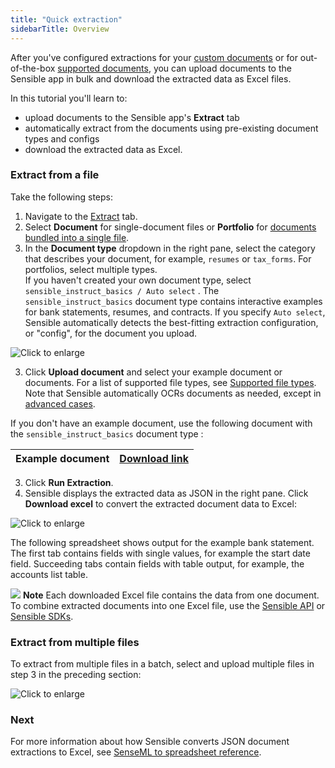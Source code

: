 ```yaml
---
title: "Quick extraction"
sidebarTitle: Overview
---
```


After you've configured extractions for your [custom documents](https://sensible-87.mintlify.app/welcome/getting-started) or for out-of-the-box [supported documents](https://sensible-87.mintlify.app/layout-based-extractions/out-of-the-box-extractions), you can upload documents to the Sensible app in bulk and download the extracted data as Excel files.

 In this tutorial you'll learn to:

* upload documents to the Sensible app's **Extract** tab
* automatically extract from the documents using pre-existing document types and configs
* download the extracted data as Excel.

### Extract from a file

Take the following steps:

1. Navigate to the [Extract](https://app.sensible.so/quick-extraction/) tab.
2. Select **Document** for single-document files or **Portfolio** for [documents bundled into a single file](https://sensible-87.mintlify.app/layout-based-extractions/multi-document-extractions).
3. In the **Document type** dropdown in the right pane, select the category that describes your document, for example, `resumes` or `tax_forms`. For portfolios, select multiple types.  
If you haven't created your own document type, select `sensible_instruct_basics / Auto select` . The `sensible_instruct_basics` document type contains interactive examples for bank statements, resumes, and contracts. If you specify `Auto select`, Sensible automatically detects the best-fitting extraction configuration, or "config", for the document you upload.

![Click to enlarge](/images/quickstart_instruct_11.png)

3. Click **Upload document** and select your example document or documents. For a list of supported file types, see [Supported file types](https://sensible-87.mintlify.app/senseml-reference/concepts/supported-file-types). Note that Sensible automatically OCRs documents as needed, except in [advanced cases](https://sensible-87.mintlify.app/senseml-reference/preprocessors/ocr-preprocessor).

 If you don't have an example document, use the following document with the `sensible_instruct_basics` document type :

| Example document | [Download link](https://github.com/sensible-hq/sensible-docs/raw/main/readme-sync/assets/v0/pdfs/bank%5F3.pdf) |
| ---------------- | -------------------------------------------------------------------------------------------------------------- |

3. Click **Run Extraction**.
4. Sensible displays the extracted data as JSON in the right pane. Click **Download excel** to convert the extracted document data to Excel:

![Click to enlarge](/images/quickstart_instruct_12.png)

 The following spreadsheet shows output for the example bank statement. The first tab contains fields with single values, for example the start date field. Succeeding tabs contain fields with table output, for example, the accounts list table. 

![](/images/list-table.png)
**Note** Each downloaded Excel file contains the data from one document. To combine extracted documents into one Excel file, use the [Sensible API](https://sensible-87.mintlify.app/api-reference/extraction/get-excel-from-documents/get-excel-extraction) or [Sensible SDKs](https://sensible-87.mintlify.app/integrations/sdk-guides).

### Extract from multiple files

To extract from multiple files in a batch, select and upload multiple files in step 3 in the preceding section:

![Click to enlarge](/images/quick_extract_bulk.png)

### Next

For more information about how Sensible converts JSON document extractions to Excel, see [SenseML to spreadsheet reference](https://sensible-87.mintlify.app/integrations/quick-extraction/senseml-to-spreadsheet-reference).